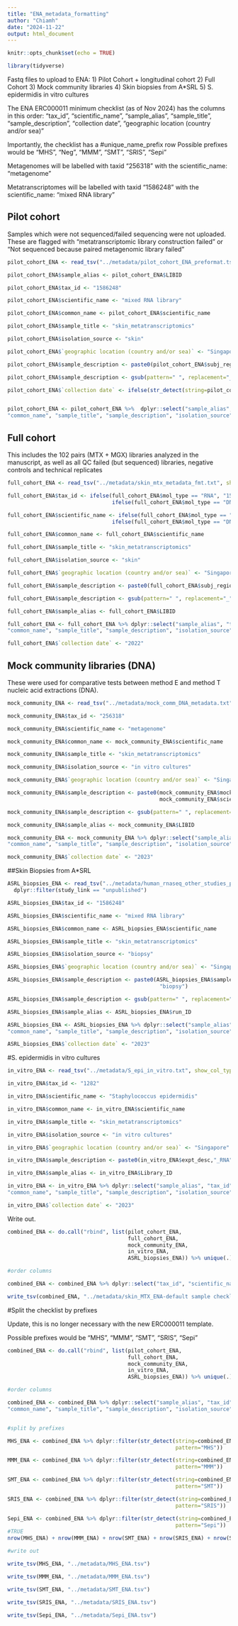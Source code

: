 ---
title: "ENA_metadata_formatting"
author: "Chiamh"
date: "2024-11-22"
output: html_document
---

```{r setup, include=FALSE}
knitr::opts_chunk$set(echo = TRUE)
```


```{r}
library(tidyverse)
```

Fastq files to upload to ENA:
1) Pilot Cohort + longitudinal cohort
2) Full Cohort 
3) Mock community libraries
4) Skin biopsies from A*SRL
5) S. epidermidis in vitro cultures

The ENA ERC000011 minimum checklist (as of Nov 2024) has the columns in this order:  "tax_id", "scientific_name", "sample_alias", "sample_title", "sample_description", "collection date", "geographic location (country and/or sea)"

Importantly, the checklist has a #unique_name_prefix row
Possible prefixes would be "MHS", "Neg", "MMM", "SMT", "SRIS", "Sepi"

Metagenomes will be labelled with taxid "256318" with the scientific_name: "metagenome"

Metatranscriptomes will be labelled with taxid "1586248" with the scientific_name: "mixed RNA library"

## Pilot cohort

Samples which were not sequenced/failed sequencing were not uploaded. These are flagged with "metatranscriptomic library construction failed" or 
"Not sequenced because paired metagenomic library failed"

```{r}

pilot_cohort_ENA <- read_tsv("../metadata/pilot_cohort_ENA_preformat.tsv", show_col_types = FALSE)

pilot_cohort_ENA$sample_alias <- pilot_cohort_ENA$LIBID

pilot_cohort_ENA$tax_id <- "1586248"

pilot_cohort_ENA$scientific_name <- "mixed RNA library"

pilot_cohort_ENA$common_name <- pilot_cohort_ENA$scientific_name

pilot_cohort_ENA$sample_title <- "skin_metatranscriptomics"

pilot_cohort_ENA$isolation_source <- "skin"

pilot_cohort_ENA$`geographic location (country and/or sea)` <- "Singapore"

pilot_cohort_ENA$sample_description <- paste0(pilot_cohort_ENA$subj_region,"_", pilot_cohort_ENA$scientific_name)

pilot_cohort_ENA$sample_description <- gsub(pattern=" ", replacement="_", x=pilot_cohort_ENA$sample_description)

pilot_cohort_ENA$`collection date` <- ifelse(str_detect(string=pilot_cohort_ENA$sample_alias, pattern="MHS"), "2022", "2023")


pilot_cohort_ENA <- pilot_cohort_ENA %>%  dplyr::select("sample_alias", "tax_id", "scientific_name", 
"common_name", "sample_title", "sample_description", "isolation_source", "collection date", "geographic location (country and/or sea)")

```

## Full cohort

This includes the 102 pairs (MTX + MGX) libraries analyzed in the manuscript, as well as all QC failed (but sequenced) libraries, negative controls and technical replicates

```{r}

full_cohort_ENA <- read_tsv("../metadata/skin_mtx_metadata_fmt.txt", show_col_types = FALSE)

full_cohort_ENA$tax_id <- ifelse(full_cohort_ENA$mol_type == "RNA", "1586248",
                                 ifelse(full_cohort_ENA$mol_type == "DNA", "256318", NA))

full_cohort_ENA$scientific_name <- ifelse(full_cohort_ENA$mol_type == "RNA", "mixed RNA library",
                                 ifelse(full_cohort_ENA$mol_type == "DNA", "metagenome", NA))

full_cohort_ENA$common_name <- full_cohort_ENA$scientific_name

full_cohort_ENA$sample_title <- "skin_metatranscriptomics"

full_cohort_ENA$isolation_source <- "skin"

full_cohort_ENA$`geographic location (country and/or sea)` <- "Singapore"

full_cohort_ENA$sample_description <- paste0(full_cohort_ENA$subj_region,"_", full_cohort_ENA$scientific_name)

full_cohort_ENA$sample_description <- gsub(pattern=" ", replacement="_", x=full_cohort_ENA$sample_description)

full_cohort_ENA$sample_alias <- full_cohort_ENA$LIBID

full_cohort_ENA <- full_cohort_ENA %>% dplyr::select("sample_alias", "tax_id", "scientific_name", 
"common_name", "sample_title", "sample_description", "isolation_source", "geographic location (country and/or sea)")

full_cohort_ENA$`collection date` <- "2022"

```

## Mock community libraries (DNA)

These were used for comparative tests between method E and method T nucleic acid extractions (DNA).

```{r}

mock_community_ENA <- read_tsv("../metadata/mock_comm_DNA_metadata.txt", show_col_types = FALSE)

mock_community_ENA$tax_id <- "256318"

mock_community_ENA$scientific_name <- "metagenome"

mock_community_ENA$common_name <- mock_community_ENA$scientific_name

mock_community_ENA$sample_title <- "skin_metatranscriptomics"

mock_community_ENA$isolation_source <- "in vitro cultures"

mock_community_ENA$`geographic location (country and/or sea)` <- "Singapore"

mock_community_ENA$sample_description <- paste0(mock_community_ENA$mock_comm_id,"_", mock_community_ENA$DNA_extraction_method, "_",
                                                mock_community_ENA$scientific_name)

mock_community_ENA$sample_description <- gsub(pattern=" ", replacement="_", x=mock_community_ENA$sample_description)

mock_community_ENA$sample_alias <- mock_community_ENA$LIBID

mock_community_ENA <- mock_community_ENA %>% dplyr::select("sample_alias", "tax_id", "scientific_name", 
"common_name", "sample_title", "sample_description", "isolation_source", "geographic location (country and/or sea)")

mock_community_ENA$`collection date` <- "2023"

```

##Skin Biopsies from A*SRL

```{r}
ASRL_biopsies_ENA <- read_tsv("../metadata/human_rnaseq_other_studies_public.txt") %>% 
  dplyr::filter(study_link == "unpublished")

ASRL_biopsies_ENA$tax_id <- "1586248"

ASRL_biopsies_ENA$scientific_name <- "mixed RNA library"

ASRL_biopsies_ENA$common_name <- ASRL_biopsies_ENA$scientific_name

ASRL_biopsies_ENA$sample_title <- "skin_metatranscriptomics"

ASRL_biopsies_ENA$isolation_source <- "biopsy"

ASRL_biopsies_ENA$`geographic location (country and/or sea)` <- "Singapore"

ASRL_biopsies_ENA$sample_description <- paste0(ASRL_biopsies_ENA$sample_desc,"_",
                                                "biopsy")

ASRL_biopsies_ENA$sample_description <- gsub(pattern=" ", replacement="_", x=ASRL_biopsies_ENA$sample_description)

ASRL_biopsies_ENA$sample_alias <- ASRL_biopsies_ENA$run_ID

ASRL_biopsies_ENA <- ASRL_biopsies_ENA %>% dplyr::select("sample_alias", "tax_id", "scientific_name", 
"common_name", "sample_title", "sample_description", "isolation_source", "geographic location (country and/or sea)")

ASRL_biopsies_ENA$`collection date` <- "2023"

```

#S. epidermidis in vitro cultures

```{r}

in_vitro_ENA <- read_tsv("../metadata/S_epi_in_vitro.txt", show_col_types = FALSE) %>% dplyr::filter(study=="this_study")

in_vitro_ENA$tax_id <- "1282"

in_vitro_ENA$scientific_name <- "Staphylococcus epidermidis"

in_vitro_ENA$common_name <- in_vitro_ENA$scientific_name

in_vitro_ENA$sample_title <- "skin_metatranscriptomics"

in_vitro_ENA$isolation_source <- "in vitro cultures"

in_vitro_ENA$`geographic location (country and/or sea)` <- "Singapore"

in_vitro_ENA$sample_description <- paste0(in_vitro_ENA$expt_desc,"_RNA")

in_vitro_ENA$sample_alias <- in_vitro_ENA$Library_ID

in_vitro_ENA <- in_vitro_ENA %>% dplyr::select("sample_alias", "tax_id", "scientific_name", 
"common_name", "sample_title", "sample_description", "isolation_source", "geographic location (country and/or sea)")

in_vitro_ENA$`collection date` <- "2023"

```


Write out.

```{r}

combined_ENA <- do.call("rbind", list(pilot_cohort_ENA,
                                      full_cohort_ENA,
                                      mock_community_ENA,
                                      in_vitro_ENA,
                                      ASRL_biopsies_ENA)) %>% unique(.)

#order columns

combined_ENA <- combined_ENA %>% dplyr::select("tax_id", "scientific_name", "sample_alias", "sample_title", "sample_description", "collection date", "geographic location (country and/or sea)")

write_tsv(combined_ENA, "../metadata/skin_MTX_ENA-default sample checklist.tsv")

```


#Split the checklist by prefixes

Update, this is no longer necessary with the new ERC000011 template.

Possible prefixes would be "MHS", "MMM", "SMT", "SRIS", "Sepi"

```{r eval=FALSE}
combined_ENA <- do.call("rbind", list(pilot_cohort_ENA,
                                      full_cohort_ENA,
                                      mock_community_ENA,
                                      in_vitro_ENA,
                                      ASRL_biopsies_ENA)) %>% unique(.)

#order columns

combined_ENA <- combined_ENA %>% dplyr::select("sample_alias", "tax_id", "scientific_name", 
"common_name", "sample_title", "sample_description", "isolation_source", "geographic location (country and/or sea)")


#split by prefixes

MHS_ENA <- combined_ENA %>% dplyr::filter(str_detect(string=combined_ENA$sample_alias,
                                                     pattern="MHS"))

MMM_ENA <- combined_ENA %>% dplyr::filter(str_detect(string=combined_ENA$sample_alias,
                                                     pattern="MMM"))

SMT_ENA <- combined_ENA %>% dplyr::filter(str_detect(string=combined_ENA$sample_alias,
                                                     pattern="SMT"))

SRIS_ENA <- combined_ENA %>% dplyr::filter(str_detect(string=combined_ENA$sample_alias,
                                                     pattern="SRIS"))

Sepi_ENA <- combined_ENA %>% dplyr::filter(str_detect(string=combined_ENA$sample_alias,
                                                     pattern="Sepi"))
#TRUE
nrow(MHS_ENA) + nrow(MMM_ENA) + nrow(SMT_ENA) + nrow(SRIS_ENA) + nrow(Sepi_ENA) == nrow(combined_ENA)

#write out

write_tsv(MHS_ENA, "../metadata/MHS_ENA.tsv")

write_tsv(MMM_ENA, "../metadata/MMM_ENA.tsv")

write_tsv(SMT_ENA, "../metadata/SMT_ENA.tsv")

write_tsv(SRIS_ENA, "../metadata/SRIS_ENA.tsv")

write_tsv(Sepi_ENA, "../metadata/Sepi_ENA.tsv")

```



